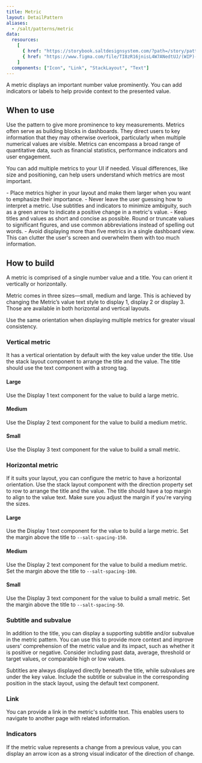 ```yaml
---
title: Metric
layout: DetailPattern
aliases:
  - /salt/patterns/metric
data:
  resources:
    [
      { href: "https://storybook.saltdesignsystem.com/?path=/story/patterns-metric--metric", label: "Examples" },
      { href: "https://www.figma.com/file/TI8zR16jnisL4W7ANedtUJ/(WIP)-Metric?type=design&node-id=652-3336&mode=design&t=UpxMBoYUQ8vMxz6z-0", label: "Metric examples", internal: true },
    ]
  components: ["Icon", "Link", "StackLayout", "Text"]
---
```


A metric displays an important number value prominently. You can add indicators or labels to help provide context to the presented value.

  <Diagram
    src="/img/patterns/metric/metric.png"
    alt="Two example metrics displaying positive and negative indicators."
    contentPosition="top"
    border
  />

## When to use

Use the pattern to give more prominence to key measurements. Metrics often serve as building blocks in dashboards. They direct users to key information that they may otherwise overlook, particularly when multiple numerical values are visible. Metrics can encompass a broad range of quantitative data, such as financial statistics, performance indicators and user engagement.

You can add multiple metrics to your UI if needed. Visual differences, like size and positioning, can help users understand which metrics are most important.

<ExampleContainer type="positive" customPillText="Best practices">
  - Place metrics higher in your layout and make them larger when you want to emphasize their importance.
  - Never leave the user guessing how to interpret a metric. Use subtitles and indicators to minimize ambiguity, such as a green arrow to indicate a positive change in a metric's value.
  - Keep titles and values as short and concise as possible. Round or truncate values to significant figures, and use common abbreviations instead of spelling out words.
  - Avoid displaying more than five metrics in a single dashboard view. This can clutter the user's screen and overwhelm them with too much information.
</ExampleContainer>

## How to build

A metric is comprised of a single number value and a title. You can orient it vertically or horizontally.

Metric comes in three sizes—small, medium and large. This is achieved by changing the Metric’s value text style to display 1, display 2 or display 3. Those are available in both horizontal and vertical layouts.

<ExampleContainer type="positive" customPillText="Best practices">
 Use the same orientation when displaying multiple metrics for greater visual consistency.
</ExampleContainer>

### Vertical metric

It has a vertical orientation by default with the key value under the title. Use the stack layout component to arrange the title and the value. The title should use the text component with a strong tag.

#### Large

Use the Display 1 text component for the value to build a large metric.

  <Diagram
    src="/img/patterns/metric/vertical-large.png"
    alt="Example showing large metric with vertical layout."
    contentPosition="top"
    border
  />

#### Medium

Use the Display 2 text component for the value to build a medium metric.

  <Diagram
    src="/img/patterns/metric/vertical-medium.png"
    alt="Example showing medium metric with vertical layout."
    contentPosition="top"
    border
  />

#### Small

Use the Display 3 text component for the value to build a small metric.

  <Diagram
    src="/img/patterns/metric/vertical-small.png"
    alt="Example showing small metric with vertical layout."
    contentPosition="top"
    border
  />

### Horizontal metric

If it suits your layout, you can configure the metric to have a horizontal orientation. Use the stack layout component with the direction property set to row to arrange the title and the value. The title should have a top margin to align to the value text. Make sure you adjust the margin if you're varying the sizes.

#### Large

Use the Display 1 text component for the value to build a large metric. Set the margin above the title to `--salt-spacing-150`.

  <Diagram
    src="/img/patterns/metric/horizontal-large.png"
    alt="Example showing large metric with horizontal layout."
    contentPosition="top"
    border
  />

#### Medium

Use the Display 2 text component for the value to build a medium metric. Set the margin above the title to `--salt-spacing-100`.

  <Diagram
    src="/img/patterns/metric/horizontal-medium.png"
    alt="Example showing medium metric with horizontal layout."
    contentPosition="top"
    border
  />

#### Small

Use the Display 3 text component for the value to build a small metric. Set the margin above the title to `--salt-spacing-50`.

  <Diagram
    src="/img/patterns/metric/horizontal-small.png"
    alt="Example showing small metric with horizontal layout."
    contentPosition="top"
    border
  />


### Subtitle and subvalue

In addition to the title, you can display a supporting subtitle and/or subvalue in the metric pattern. You can use this to provide more context and improve users' comprehension of the metric value and its impact, such as whether it is positive or negative. Consider including past data, average, threshold or target values, or comparable high or low values.

Subtitles are always displayed directly beneath the title, while subvalues are under the key value. Include the subtitle or subvalue in the corresponding position in the stack layout, using the default text component.

  <Diagram
    src="/img/patterns/metric/subtitle.png"
    alt="Example showing metric with a subtitle and subvalue."
    contentPosition="top"
    border
  />

### Link

You can provide a link in the metric's subtitle text. This enables users to navigate to another page with related information.

  <Diagram
    src="/img/patterns/metric/link.png"
    alt="Example showing metric with a link."
    contentPosition="top"
    border
  />

### Indicators

If the metric value represents a change from a previous value, you can display an arrow icon as a strong visual indicator of the direction of change.

  <Diagram
    src="/img/patterns/metric/indicators.png"
    alt="Example showing two metrics with positive and negative indicators."
    contentPosition="top"
    border
  />
